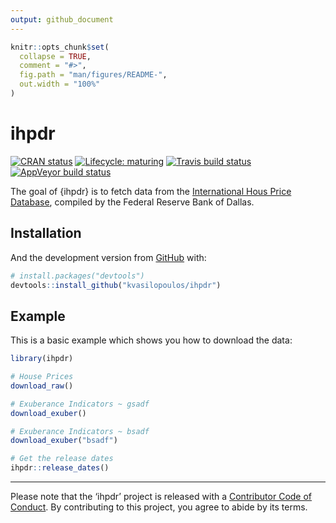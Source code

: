 ```yaml
---
output: github_document
---
```


<!-- README.md is generated from README.Rmd. Please edit that file -->

```r
knitr::opts_chunk$set(
  collapse = TRUE,
  comment = "#>",
  fig.path = "man/figures/README-",
  out.width = "100%"
)
```
# ihpdr

<!-- badges: start -->
[![CRAN status](https://www.r-pkg.org/badges/version/ihpdr)](https://CRAN.R-project.org/package=ihpdr)
[![Lifecycle: maturing](https://img.shields.io/badge/lifecycle-maturing-blue.svg)](https://www.tidyverse.org/lifecycle/#maturing)
[![Travis build status](https://travis-ci.org/kvasilopoulos/ihpdr.svg?branch=master)](https://travis-ci.org/kvasilopoulos/ihpdr)
[![AppVeyor build status](https://ci.appveyor.com/api/projects/status/github/kvasilopoulos/ihpdr?branch=master&svg=true)](https://ci.appveyor.com/project/kvasilopoulos/ihpdr)
<!-- badges: end -->

The goal of {ihpdr} is to fetch data from the [International Hous Price Database](https://www.dallasfed.org/institute/houseprice#tab1), compiled 
by the Federal Reserve Bank of Dallas.

## Installation

And the development version from [GitHub](https://github.com/) with:

``` r
# install.packages("devtools")
devtools::install_github("kvasilopoulos/ihpdr")
```
## Example

This is a basic example which shows you how to download the data:

```r
library(ihpdr)

# House Prices
download_raw()

# Exuberance Indicators ~ gsadf
download_exuber()

# Exuberance Indicators ~ bsadf
download_exuber("bsadf")

# Get the release dates
ihpdr::release_dates()
```

---

Please note that the 'ihpdr' project is released with a
  [Contributor Code of Conduct](.github/CODE_OF_CONDUCT.md).
  By contributing to this project, you agree to abide by its terms.
